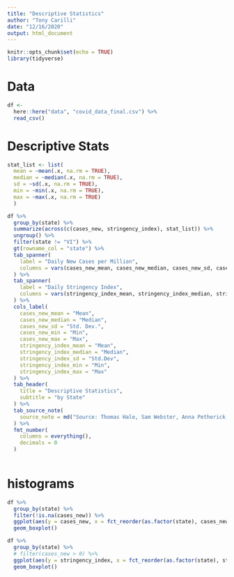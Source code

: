 ```yaml
---
title: "Descriptive Statistics"
author: "Tony Carilli"
date: "12/16/2020"
output: html_document
---
```


```r
knitr::opts_chunk$set(echo = TRUE)
library(tidyverse)
```

# Data

```r
df <-
  here::here("data", "covid_data_final.csv") %>%
  read_csv()
```

# Descriptive Stats

```r
stat_list <- list(
  mean = ~mean(.x, na.rm = TRUE),
  median = ~median(.x, na.rm = TRUE),
  sd = ~sd(.x, na.rm = TRUE),
  min = ~min(.x, na.rm = TRUE),
  max = ~max(.x, na.rm = TRUE)
  )

df %>% 
  group_by(state) %>% 
  summarize(across(c(cases_new, stringency_index), stat_list)) %>% 
  ungroup() %>% 
  filter(state != "VI") %>% 
  gt(rowname_col = "state") %>% 
  tab_spanner(
    label = "Daily New Cases per Million",
    columns = vars(cases_new_mean, cases_new_median, cases_new_sd, cases_new_min, cases_new_max)
  ) %>% 
  tab_spanner(
    label = "Daily Stringency Index",
    columns = vars(stringency_index_mean, stringency_index_median, stringency_index_sd, stringency_index_min, stringency_index_max)
  ) %>% 
  cols_label(
    cases_new_mean = "Mean",
    cases_new_median = "Median",
    cases_new_sd = "Std. Dev.",
    cases_new_min = "Min",
    cases_new_max = "Max",
    stringency_index_mean = "Mean",
    stringency_index_median = "Median",
    stringency_index_sd = "Std.Dev",
    stringency_index_min = "Min",
    stringency_index_max = "Max"
  ) %>% 
  tab_header(
    title = "Descriptive Statistics",
    subtitle = "by State"
  ) %>% 
  tab_source_note(
    source_note = md("Source: Thomas Hale, Sam Webster, Anna Petherick, Toby Phillips, and Beatriz Kira. (2020). Oxford COVID-19 Government Response Tracker. Blavatnik School of Government.")
  ) %>% 
  fmt_number(
    columns = everything(),
    decimals = 0
  )
  
```

# histograms

```r
df %>% 
  group_by(state) %>% 
  filter(!is.na(cases_new)) %>% 
  ggplot(aes(y = cases_new, x = fct_reorder(as.factor(state), cases_new, median))) + 
  geom_boxplot()
```

```r
df %>% 
  group_by(state) %>% 
  # filter(cases_new > 0) %>% 
  ggplot(aes(y = stringency_index, x = fct_reorder(as.factor(state), stringency_index, median))) + 
  geom_boxplot()
```

